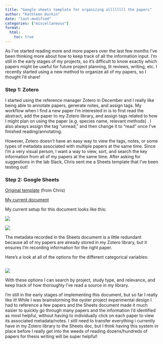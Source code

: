 ```yaml
---
title: "Google sheets template for organizing allllllll the papers"
author: "Kathleen Durkin"
date: "last-modified"
categories: ["miscellaneous"]
format:
  html:
    toc: true
---
```


As I've started reading more and more papers over the last few months I've been thinking more about how to keep track of all the information input. I'm still in the early stages of my projects, so it's difficult to know exactly which papers might be useful for future project planning, lit reviews, writing, etc. I recently started using a new method to organize all of my papers, so I thought I'd share!

### Step 1: Zotero

I started using the reference manager Zotero in December and I really like being able to annotate papers, generate notes, and assign tags. My workflow when I find a new paper I'm interested in is to first read the abstract, add the paper to my Zotero library, and assign tags related to how I might plan on using the paper (e.g. species name, relevant methods) . I also always assign the tag "unread," and then change it to "read" once I've finished reading/annotating.

However, Zotero doesn't have an easy way to view the tags, notes, or some types of metadata associated with multiple papers at the same time. Since I'm a very visual person, I want a way to view, sort, and search the key information from all of my papers at the same time. After asking for suggestions in the lab Slack, Chris sent me a Sheets template that I've been testing out!

### Step 2: Google Sheets

[Original template](https://docs.google.com/spreadsheets/d/1kVvoM0zN4B2HWa04zXlOgJzptutfuxkU50Ny3Rp1BHw/edit?usp=sharing) (from Chris)

[My current document](https://docs.google.com/spreadsheets/d/1y2bPvPm6MpkF2q6CGqsYnvArUU61ZP2w4jUlDJBdrQg/edit?usp=sharing)

My current setup for this document looks like this:

![](images/Screenshot%20(230).png)

![](images/Screenshot%20(231).png)

The metadata recorded in the Sheets document is a little redundant because all of my papers are already stored in my Zotero library, but it ensures I'm recording information for the right paper.

Here's a look at all of the options for the different categorical variables:

![]()

![](images/Screenshot%20(235).png)

With these options I can search by project, study type, and relevance, and keep track of how thoroughly I've read a source in my library.

I'm still in the early stages of implementing this document, but so far I really like it! While I was brainstorming the oyster project experimental design I had to reference a few papers and the Sheets document made it much easier to quickly go through many papers and the information I'd identified as most helpful, without having to individually click on each paper to view its associated metadata/notes. I still need to transfer everything i currently have in my Zotero library to the Sheets doc, but I think having this system in place before I really get into the weeds of reading dozens/hundreds of papers for thesis writing will be super helpful!
